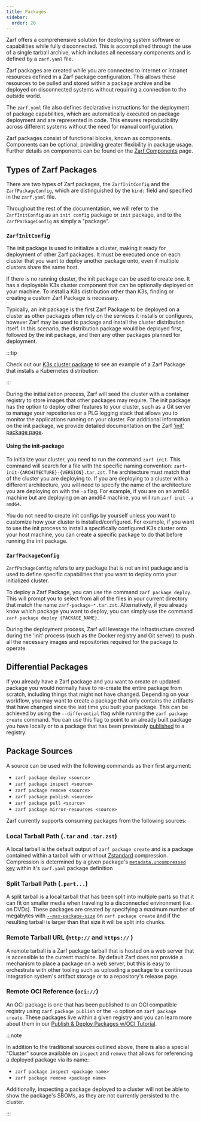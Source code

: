 ```yaml
---
title: Packages
sidebar:
  order: 20
---
```


Zarf offers a comprehensive solution for deploying system software or capabilities while fully disconnected. This is accomplished through the use of a single tarball archive, which includes all necessary components and is defined by a `zarf.yaml` file.

Zarf packages are created while you are connected to internet or intranet resources defined in a Zarf package configuration.  This allows these resources to be pulled and stored within a package archive and be deployed on disconnected systems without requiring a connection to the outside world.

The `zarf.yaml` file also defines declarative instructions for the deployment of package capabilities, which are automatically executed on package deployment and are represented in code. This ensures reproducibility across different systems without the need for manual configuration.

Zarf packages consist of functional blocks, known as components. Components can be optional, providing greater flexibility in package usage. Further details on components can be found on the [Zarf Components](/ref/components/) page.

## Types of Zarf Packages

There are two types of Zarf packages, the `ZarfInitConfig` and the `ZarfPackageConfig`, which are distinguished by the `kind:` field and specified in the `zarf.yaml` file.

Throughout the rest of the documentation, we will refer to the `ZarfInitConfig` as an `init config` package or `init` package, and to the `ZarfPackageConfig` as simply a "package".

### `ZarfInitConfig`

The init package is used to initialize a cluster, making it ready for deployment of other Zarf packages. It must be executed once on each cluster that you want to deploy another package onto, even if multiple clusters share the same host.

If there is no running cluster, the init package can be used to create one. It has a deployable K3s cluster component that can be optionally deployed on your machine. To install a K8s distribution other than K3s, finding or creating a custom Zarf Package is necessary.

Typically, an init package is the first Zarf Package to be deployed on a cluster as other packages often rely on the services it installs or configures, however Zarf may be used to package and install the cluster distribution itself.  In this scenario, the distribution package would be deployed first, followed by the init package, and then any other packages planned for deployment.

:::tip

Check out our [K3s cluster package](https://github.com/defenseunicorns/zarf/blob/main/packages/distros/k3s/zarf.yaml) to see an example of a Zarf Package that installs a Kubernetes distribution

:::

During the initialization process, Zarf will seed the cluster with a container registry to store images that other packages may require. The init package has the option to deploy other features to your cluster, such as a Git server to manage your repositories or a PLG logging stack that allows you to monitor the applications running on your cluster. For additional information on the init package, we provide detailed documentation on the Zarf ['init' package page](/ref/init-package/).

#### Using the init-package

To initialize your cluster, you need to run the command `zarf init`. This command will search for a file with the specific naming convention: `zarf-init-{ARCHITECTURE}-{VERSION}.tar.zst`. The architecture must match that of the cluster you are deploying to. If you are deploying to a cluster with a different architecture, you will need to specify the name of the architecture you are deploying on with the `-a` flag. For example, if you are on an arm64 machine but are deploying on an amd64 machine, you will run `zarf init -a amd64`.

You do not need to create init configs by yourself unless you want to customize how your cluster is installed/configured. For example, if you want to use the init process to install a specifically configured K3s cluster onto your host machine, you can create a specific package to do that before running the init package.

### `ZarfPackageConfig`

`ZarfPackageConfig` refers to any package that is not an init package and is used to define specific capabilities that you want to deploy onto your initialized cluster.

To deploy a Zarf Package, you can use the command `zarf package deploy`. This will prompt you to select from all of the files in your current directory that match the name `zarf-package-*.tar.zst`. Alternatively, if you already know which package you want to deploy, you can simply use the command `zarf package deploy {PACKAGE_NAME}`.

During the deployment process, Zarf will leverage the infrastructure created during the 'init' process (such as the Docker registry and Git server) to push all the necessary images and repositories required for the package to operate.

## Differential Packages

If you already have a Zarf package and you want to create an updated package you would normally have to re-create the entire package from scratch, including things that might not have changed. Depending on your workflow, you may  want to create a package that only contains the artifacts that have changed since the last time you built your package. This can be achieved by using the `--differential` flag while running the `zarf package create` command. You can use this flag to point to an already built package you have locally or to a package that has been previously [published](/tutorials/7-publish-and-deploy#publish-package) to a registry.

## Package Sources

A source can be used with the following commands as their first argument:

- `zarf package deploy <source>`
- `zarf package inspect <source>`
- `zarf package remove <source>`
- `zarf package publish <source>`
- `zarf package pull <source>`
- `zarf package mirror-resources <source>`

Zarf currently supports consuming packages from the following sources:

### Local Tarball Path (`.tar` and `.tar.zst`)

A local tarball is the default output of `zarf package create` and is a package contained within a tarball with or without [Zstandard](https://facebook.github.io/zstd/) compression.  Compression is determined by a given package's [`metadata.uncompressed` key](https://docs.zarf.dev/docs/create-a-zarf-package/zarf-schema#metadata) within it's `zarf.yaml` package definition

### Split Tarball Path (`.part...`)

A split tarball is a local tarball that has been split into multiple parts so that it can fit on smaller media when traveling to a disconnected environment (i.e. on DVDs).  These packages are created by specifying a maximum number of megabytes with [`--max-package-size`](/commands/zarf_package_create/) on `zarf package create` and if the resulting tarball is larger than that size it will be split into chunks.

### Remote Tarball URL (`http://` and `https://` )

A remote tarball is a Zarf package tarball that is hosted on a web server that is accessible to the current machine.  By default Zarf does not provide a mechanism to place a package on a web server, but this is easy to orchestrate with other tooling such as uploading a package to a continuous integration system's artifact storage or to a repository's release page.

### Remote OCI Reference (`oci://`)

An OCI package is one that has been published to an OCI compatible registry using `zarf package publish` or the `-o` option on `zarf package create`.  These packages live within a given registry and you can learn more about them in our [Publish & Deploy Packages w/OCI Tutorial](/tutorials/7-publish-and-deploy/).

:::note

In addition to the traditional sources outlined above, there is also a special "Cluster" source available on `inspect` and `remove` that allows for referencing a deployed package via its name:

- `zarf package inspect <package name>`
- `zarf package remove <package name>`

Additionally, inspecting a package deployed to a cluster will not be able to show the package's SBOMs, as they are not currently persisted to the cluster.

:::
